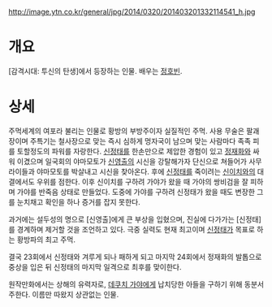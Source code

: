 http://image.ytn.co.kr/general/jpg/2014/0320/201403201332114541_h.jpg

= 개요 =
[감격시대: 투신의 탄생]에서 등장하는 인물. 배우는 [[정호빈]].

= 상세 =
주먹세계의 여포라 불리는 인물로 황방의 부방주이자 실질적인 주먹. 사용 무술은 팔괘장이며 주특기는 철사장으로 맞는 즉시 심하게 멍자국이 남으며 맞는 사람마다 족족 피를 토할정도의 파워를 자랑한다. [[신정태]]를 한손만으로 제압한 경험이 있고 [[정재화]]와 싸워 이겼으며 일국회의 야마모토가 [[신영출]]의 시신을 강탈해가자 단신으로 쳐들어가 사무라이들과 야마모토를 박살내고 시신을 찾아온다. 후에 [[신정태]]를 죽이려는 [[신이치]]와의 대결에서도 우위를 점한다. 이후 신이치를 구하려 가야가 왔을 때 가야의 쌍비검을 잘 피하며 가야를 반죽음 상태로 만들었다. 도중에 가야를 구하려 신정태가 왔을 때도 변장한 그를 눈치채고 확인을 하나 증거를 잡지 못한다. 

과거에는 설두성의 명으로 [신영출]에게 큰 부상을 입혔으며, 진실에 다가가는 [신정태]를 경계하며 제거할 것을 조언하고 있다. 극중 실력도 현재 최고이며 [[신정태]]가 목표로 하는 황방파의 최고 주먹. 

결국 23회에서 신정태와 겨루게 되나 패하게 되고 마지막 24회에서 정재화의 발톱으로 중상을 입은 뒤 신정태의 마지막 일격으로 최후를 맞이한다.

원작만화에서는 상해의 유력자로, [[데쿠치 가야]]에게 납치당한 아들을 구하기 위해 동분서주한다. 이름만 따왔지 상관없는 인물.
